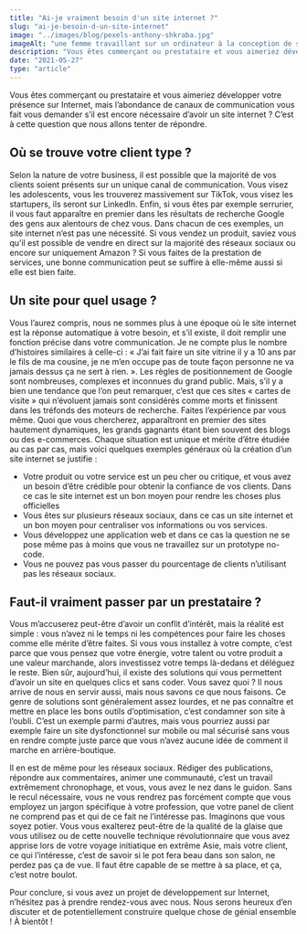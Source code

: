 ```yaml
---
title: "Ai-je vraiment besoin d'un site internet ?"
slug: "ai-je-besoin-d-un-site-internet"
image: "../images/blog/pexels-anthony-shkraba.jpg"
imageAlt: "une femme travaillant sur un ordinateur à la conception de son site internet"
description: "Vous êtes commerçant ou prestataire et vous aimeriez développer votre présence sur Internet, mais l’abondance de canaux de communication vous fait vous demander s’il est encore nécessaire d’avoir un site web ?"
date: "2021-05-27"
type: "article"
---
```


Vous êtes commerçant ou prestataire et vous aimeriez développer votre présence sur Internet, mais l’abondance de canaux de communication vous fait vous demander s’il est encore nécessaire d’avoir un site internet ? C’est à cette question que nous allons tenter de répondre.

## Où se trouve votre client type ?

Selon la nature de votre business, il est possible que la majorité de vos clients soient présents sur un unique canal de communication. Vous visez les adolescents, vous les trouverez massivement sur TikTok, vous visez les startupers, ils seront sur LinkedIn. Enfin, si vous êtes par exemple serrurier, il vous faut apparaître en premier dans les résultats de recherche Google des gens aux alentours de chez vous. Dans chacun de ces exemples, un site internet n’est pas une nécessité. Si vous vendez un produit, saviez vous qu’il est possible de vendre en direct sur la majorité des réseaux sociaux ou encore sur uniquement Amazon ? Si vous faites de la prestation de services, une bonne communication peut se suffire à elle-même aussi si elle est bien faite.

## Un site pour quel usage ?

Vous l’aurez compris, nous ne sommes plus à une époque où le site internet est la réponse automatique à votre besoin, et s’il existe, il doit remplir une fonction précise dans votre communication. Je ne compte plus le nombre d’histoires similaires à celle-ci : « J’ai fait faire un site vitrine il y a 10 ans par le fils de ma cousine, je ne m’en occupe pas de toute façon personne ne va jamais dessus ça ne sert à rien. ». Les règles de positionnement de Google sont nombreuses, complexes et inconnues du grand public. Mais, s’il y a bien une tendance que l’on peut remarquer, c’est que ces sites « cartes de visite » qui n’évoluent jamais sont considérés comme morts et finissent dans les tréfonds des moteurs de recherche. Faites l’expérience par vous même. Quoi que vous chercherez, apparaîtront en premier des sites hautement dynamiques, les grands gagnants étant bien souvent des blogs ou des e-commerces. Chaque situation est unique et mérite d’être étudiée au cas par cas, mais voici quelques exemples généraux où la création d’un site internet se justifie :

- Votre produit ou votre service est un peu cher ou critique, et vous avez un besoin d’être crédible pour obtenir la confiance de vos clients. Dans ce cas le site internet est un bon moyen pour rendre les choses plus officielles
- Vous êtes sur plusieurs réseaux sociaux, dans ce cas un site internet et un bon moyen pour centraliser vos informations ou vos services.
- Vous développez une application web et dans ce cas la question ne se pose même pas à moins que vous ne travaillez sur un prototype no-code.
- Vous ne pouvez pas vous passer du pourcentage de clients n’utilisant pas les réseaux sociaux.

## Faut-il vraiment passer par un prestataire ?

Vous m’accuserez peut-être d’avoir un conflit d’intérêt, mais la réalité est simple : vous n’avez ni le temps ni les compétences pour faire les choses comme elle mérite d’être faites. Si vous vous installez à votre compte, c’est parce que vous pensez que votre énergie, votre talent ou votre produit a une valeur marchande, alors investissez votre temps là-dedans et déléguez le reste. Bien sûr, aujourd’hui, il existe des solutions qui vous permettent d’avoir un site en quelques clics et sans coder. Vous savez quoi ? Il nous arrive de nous en servir aussi, mais nous savons ce que nous faisons. Ce genre de solutions sont généralement assez lourdes, et ne pas connaître et mettre en place les bons outils d’optimisation, c’est condamner son site à l’oubli. C’est un exemple parmi d’autres, mais vous pourriez aussi par exemple faire un site dysfonctionnel sur mobile ou mal sécurisé sans vous en rendre compte juste parce que vous n’avez aucune idée de comment il marche en arrière-boutique.

Il en est de même pour les réseaux sociaux. Rédiger des publications, répondre aux commentaires, animer une communauté, c’est un travail extrêmement chronophage, et vous, vous avez le nez dans le guidon. Sans le recul nécessaire, vous ne vous rendrez pas forcément compte que vous employez un jargon spécifique à votre profession, que votre panel de client ne comprend pas et qui de ce fait ne l’intéresse pas. Imaginons que vous soyez potier. Vous vous exalterez peut-être de la qualité de la glaise que vous utilisez ou de cette nouvelle technique révolutionnaire que vous avez apprise lors de votre voyage initiatique en extrême Asie, mais votre client, ce qui l’intéresse, c’est de savoir si le pot fera beau dans son salon, ne perdez pas ça de vue. Il faut être capable de se mettre à sa place, et ça, c’est notre boulot.

Pour conclure, si vous avez un projet de développement sur Internet, n’hésitez pas à prendre rendez-vous avec nous. Nous serons heureux d’en discuter et de potentiellement construire quelque chose de génial ensemble ! À bientôt !
